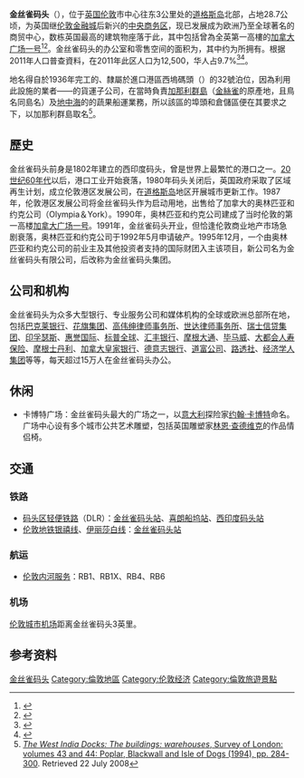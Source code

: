 {{NoteTA
|G1=UK Places
|G2=Unit
}}
{{Infobox UK place
| 中文名 = 金丝雀码头
|official_name            = Canary Wharf
|static_image_name        = Canary Wharf from Limehouse London June 2016 HDR.jpg
|static_image_caption     = 金丝雀码头
|region                   = 伦敦
|country                  = 英格兰
|london_borough           = Tower Hamlets
|constituency_westminster = [[波普拉和萊姆豪斯_(英國國會選區)|波普拉和萊姆豪斯]]
|post_town  = LONDON
|postcode_area            = E
|postcode_district        = E14
|dial_code                = 020
|os_grid_reference        = TQ375802
|latitude                 = 51.503611
|longitude                = -0.018333
|hide_services=yes
}}

'''金丝雀码头'''（{{lang-en|Canary Wharf}}），位于[[英国|英国]][[伦敦|伦敦]]市中心往东3公里处的[[道格斯島|道格斯岛]]北部，占地28.7公顷，为英国继[[伦敦金融城|伦敦金融城]]后新兴的[[中央商务区|中央商务区]]，现已发展成为欧洲乃至全球著名的商贸中心，数栋英国最高的建筑物座落于此，其中包括曾為全英第一高樓的[[加拿大广场一号|加拿大广场一号]]<ref>{{cite news|url=http://news.bbc.co.uk/1/hi/england/london/8526857.stm|title=Heron Tower becomes tallest building in The City|accessdate=11 November 2010|publisher=BBC News|date= 21 February 2010}}</ref><ref>{{cite web|url=http://skyscraperpage.com/cities/?countryID=133 |title=United Kingdom list of tallest buildings |publisher=SkyscraperPage.com |date= |accessdate=2009-01-12}}</ref>。金丝雀码头的办公室和零售空间的面积为{{convert|14000000|sqft|m2}}，其中约{{convert|7900000|sqft|m2}}为{{link-en|金絲雀碼頭集團|Canary Wharf Group}}所拥有。根据2011年人口普查資料，在2011年此区人口为12,500，华人占9.7%<ref>{{cite news|url=https://www.towerhamlets.gov.uk/Documents/Borough_statistics/Ward_profiles/Canary-Wharf-FINAL-10062014.pdf|title=Canary WharfWard Profile|accessdate=8 April 2021|publisher=Tower Hamlets council|date=May 2014}}</ref><ref>{{cite news|url=http://uk.reuters.com/article/idUKL2253602220070322|title=Higher occupancy lifts Canary Wharf's Songbird|accessdate=11 November 2010|publisher=Reuters|date=22 March 2007|archive-date=2019-07-01|archive-url=https://web.archive.org/web/20190701003842/https://uk.reuters.com/article/uk-songbird-results/higher-occupancy-lifts-canary-wharfs-songbird-idUKL2253602220070322|dead-url=no}}</ref>。

地名得自於1936年完工的、隸屬於進口港區西塢碼頭（{{lang|en|West Wood Quay}}）的32號泊位，因為利用此設施的業者——{{Link-en|佛瑞德奧森公司|Fred Olsen|佛瑞德奧森}}的貨運子公司，在當時負責[[加那利群島|加那利群島]]（[[金絲雀|金絲雀]]的原產地，且鳥名同島名）及[[地中海|地中海]]的的蔬果船運業務，所以該區的埠頭和倉儲區便在其要求之下，以加那利群島取名<ref name=Brit>[http://www.british-history.ac.uk/report.aspx?compid=46497 ''The West India Docks: The buildings: warehouses'', Survey of London: volumes 43 and 44: Poplar, Blackwall and [[Isle_of_Dogs|Isle of Dogs]] (1994), pp. 284-300]. Retrieved 22 July 2008</ref>。

==歷史==
金丝雀码头前身是1802年建立的西印度码头，曾是世界上最繁忙的港口之一。[[20世纪60年代|20世纪60年代]]以后，港口工业开始衰落，1980年码头关闭后，英国政府采取了区域再生计划，成立伦敦港区发展公司，在[[道格斯島|道格斯岛]]地区开展城市更新工作。1987年，伦敦港区发展公司将金丝雀码头作为启动用地，出售给了加拿大的奥林匹亚和约克公司（Olympia＆York）。1990年，奥林匹亚和约克公司建成了当时伦敦的第一高楼[[加拿大广场一号|加拿大广场一号]]。1991年，金丝雀码头开业，但恰逢伦敦商业地产市场急剧衰落，奥林匹亚和约克公司于1992年5月申请破产。1995年12月，一个由奥林匹亚和约克公司的前业主及其他投资者支持的国际财团入主该项目，新公司名为金丝雀码头有限公司，后改称为金丝雀码头集团。

== 公司和机构 ==
金丝雀码头为众多大型银行、专业服务公司和媒体机构的全球或欧洲总部所在地，包括[[巴克莱银行|巴克莱银行]]、[[花旗集团|花旗集团]]、[[高伟绅律师事务所|高伟绅律师事务所]]、[[世达律师事务所|世达律师事务所]]、[[瑞士信贷集團|瑞士信贷集团]]、[[印孚瑟斯|印孚瑟斯]]、[[惠誉国际|惠誉国际]]、[[标普全球|标普全球]]、[[汇丰银行|汇丰银行]]、[[摩根大通|摩根大通]]、[[毕马威|毕马威]]、[[大都會人壽保險|大都会人寿保险]]、[[摩根士丹利|摩根士丹利]]、[[加拿大皇家銀行|加拿大皇家银行]]、[[德意志银行|德意志银行]]、[[道富公司|道富公司]]、[[路透社|路透社]]、[[經濟學人集團|经济学人集团]]等等，每天超过15万人在金丝雀码头办公。

== 休闲 ==

* 卡博特广场：金丝雀码头最大的广场之一，以[[意大利|意大利]]探险家[[约翰·卡博特|约翰·卡博特]]命名。广场中心设有多个城市公共艺术雕塑，包括英国雕塑家[[林恩·查德维克|林恩·查德维克]]的作品情侣椅。

== 交通 ==

=== 铁路 ===

* [[碼頭區輕便鐵路|码头区轻便铁路]]（DLR）：[[金絲雀碼頭站_(DLR)|金丝雀码头站]]、[[喜朗船塢站|喜朗船坞站]]、[[西印度碼頭站|西印度码头站]]
* [[伦敦地铁|伦敦地铁]][[银禧线|银禧线]]、[[伊丽莎白线|伊丽莎白线]]：[[金絲雀碼頭站|金丝雀码头站]]

=== 航运 ===

* [[伦敦内河服务|伦敦内河服务]]：RB1、RB1X、RB4、RB6

=== 机场 ===
[[倫敦城市機場|伦敦城市机场]]距离金丝雀码头3英里。

==参考资料==
{{Reflist}}
{{Portal|英國|倫敦}}
{{倫敦地區}}

[[Category:金丝雀码头|]]
[[Category:倫敦地區|Category:倫敦地區]]
[[Category:伦敦经济|Category:伦敦经济]]
[[Category:倫敦旅遊景點|Category:倫敦旅遊景點]]